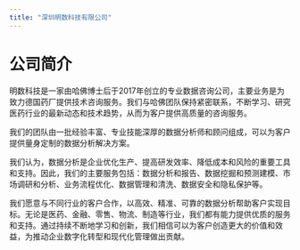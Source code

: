 ```yaml
---
title: "深圳明数科技有限公司"
---
```


# 公司简介

明数科技是一家由哈佛博士后于2017年创立的专业数据咨询公司，主要业务是为致力德国药厂提供技术咨询服务。我们与哈佛团队保持紧密联系，不断学习、研究医药行业的最新动态和技术趋势，从而为客户提供高质量的咨询服务。

我们的团队由一批经验丰富、专业技能深厚的数据分析师和顾问组成，可以为客户提供量身定制的数据分析解决方案。

我们认为，数据分析是企业优化生产、提高研发效率、降低成本和风险的重要工具和支持。因此，我们的主要服务包括：数据分析和报告、数据挖掘和预测建模、市场调研和分析、业务流程优化、数据管理和清洗、数据安全和隐私保护等。

我们愿意与不同行业的客户合作，以高效、精准、可靠的数据分析帮助客户实现目标。无论是医药、金融、零售、物流、制造等行业，我们都有能力提供优质的服务和支持。通过持续不断地学习和创新，我们相信可以为客户创造更大的价值和效益，为推动企业数字化转型和现代化管理做出贡献。